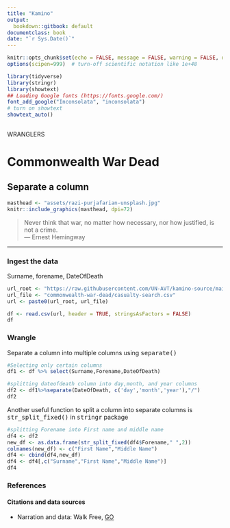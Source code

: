 ```yaml
---
title: "Kamino"
output:
  bookdown::gitbook: default
documentclass: book
date: "`r Sys.Date()`"
---
```


```r

knitr::opts_chunk$set(echo = FALSE, message = FALSE, warning = FALSE, dev = "svg" )
options(scipen=999)  # turn-off scientific notation like 1e+48

library(tidyverse)
library(stringr)
library(showtext)
## Loading Google fonts (https://fonts.google.com/)
font_add_google("Inconsolata", "inconsolata")
# turn on showtext
showtext_auto()
 
```

WRANGLERS  


# Commonwealth War Dead
## Separate a column

```r

masthead <- "assets/razi-purjafarian-unsplash.jpg"
knitr::include_graphics(masthead, dpi=72)

```

> Never think that war, no matter how necessary, nor how justified, is not a crime.\
--- Ernest Hemingway\

***

### Ingest the data
Surname, forename, DateOfDeath

```r

url_root <- "https://raw.githubusercontent.com/UN-AVT/kamino-source/main/sources/0-shared/data/"
url_file <- "commonwealth-war-dead/casualty-search.csv"
url <- paste0(url_root, url_file)

df <- read.csv(url, header = TRUE, stringsAsFactors = FALSE)
df

```


### Wrangle
Separate a column into multiple columns using <kbd>separate()</kbd>

```r

#Selecting only certain columns
df1 <- df %>% select(Surname,Forename,DateOfDeath)

#splitting dateofdeath column into day,month, and year columns
df2 <- df1%>%separate(DateOfDeath, c('day','month','year'),"/")
df2

```

Another useful function to split a column into separate columns is <kbd>str_split_fixed()</kbd> in <kbd>stringr</kbd> package

```r

#splitting Forename into First name and middle name
df4 <- df2
new_df <- as.data.frame(str_split_fixed(df4$Forename," ",2))
colnames(new_df) <- c("First Name","Middle Name")
df4 <- cbind(df4,new_df)
df4 <- df4[,c("Surname","First Name","Middle Name")]
df4

```

### References
#### Citations and data sources

* Narration and data: Walk Free, [GO](https://www.cwgc.org/){target="_blank"}
